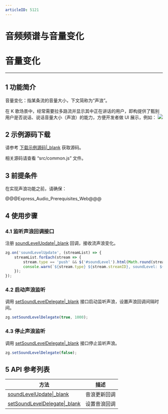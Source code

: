 ```yaml
---
articleID: 5121
---
```

# 音频频谱与音量变化
# 音量变化

- - -

## 1 功能简介

音量变化：指某条流的音量大小，下文简称为“声浪”。

在 K 歌场景中，经常需要拉多路流并显示其中正在讲话的用户，即构提供了甄别用户是否说话、说话音量大小（声浪）的能力，方便开发者做 UI 展示，例如：
<img src="/Pics/Android/ZegoLiveRoom/SoundLevel.png">

## 2 示例源码下载

请参考 [下载示例源码\|_blank](#3211) 获取源码。

相关源码请查看 “src/common.js” 文件。

## 3 前提条件

在实现声浪功能之前，请确保：

@@@Express_Audio_Prerequisites_Web@@@


## 4 使用步骤

### 4.1 监听声浪回调接口

注册 [soundLevelUpdate|_blank](@soundLevelUpdate) 回调，接收流声浪变化。

```javascript
zg.on('soundLevelUpdate', (streamList) => {
    streamList.forEach(stream => {
        stream.type == 'push' && $('#soundLevel').html(Math.round(stream.soundLevel) + '');
        console.warn(`${stream.type} ${stream.streamID}, soundLevel: ${stream.soundLevel}`);
    });
});
```


### 4.2 启动声浪监听

调用 [setSoundLevelDelegate|_blank](/zh/api?doc=Express_Video_SDK_API~javascript_web_web~class~ZegoExpressEngine#set-sound-level-delegate) 接口启动监听声浪，设置声浪回调间隔时间。

```javascript
zg.setSoundLevelDelegate(true, 1000);
```

### 4.3 停止声浪监听

调用 [setSoundLevelDelegate|_blank](/zh/api?doc=Express_Video_SDK_API~javascript_web_web~class~ZegoExpressEngine#set-sound-level-delegate) 接口停止监听声浪。

```javascript
zg.setSoundLevelDelegate(false);
```


## 5 API 参考列表

| 方法 | 描述 |
|-------|--------|
| [soundLevelUpdate\|_blank](@soundLevelUpdate)| 音浪更新回调 |
| [setSoundLevelDelegate\|_blank](/zh/api?doc=Express_Video_SDK_API~javascript_web_web~class~ZegoExpressEngine#set-sound-level-delegate)| 设置音浪回调 |
